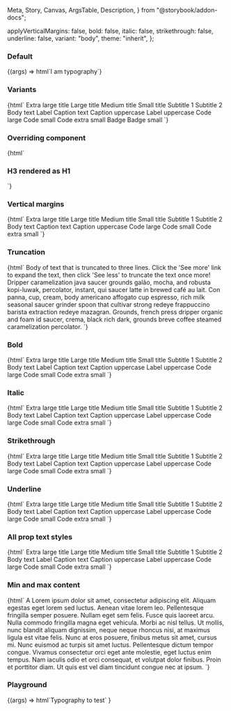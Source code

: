   Meta,
  Story,
  Canvas,
  ArgsTable,
  Description,
} from "@storybook/addon-docs";

<Meta title="Web Components/Typography" component="ic-typography" />

<Description markdown={readme} />

  applyVerticalMargins: false,
  bold: false,
  italic: false,
  strikethrough: false,
  underline: false,
  variant: "body",
  theme: "inherit",
};

### Default

<Canvas>
  <Story name="Default">
    {(args) => html`<ic-typography>I am typography</ic-typography>`}
  </Story>
</Canvas>

### Variants

<Canvas>
  <Story name="Variants">
    {html`
      <ic-typography variant="h1">Extra large title</ic-typography>
      <ic-typography variant="h2">Large title</ic-typography>
      <ic-typography variant="h3">Medium title</ic-typography>
      <ic-typography variant="h4">Small title</ic-typography>
      <ic-typography variant="subtitle-large">Subtitle 1</ic-typography>
      <ic-typography variant="subtitle-small">Subtitle 2</ic-typography>
      <ic-typography variant="body">Body text</ic-typography>
      <ic-typography variant="label">Label</ic-typography>
      <ic-typography variant="caption">Caption text</ic-typography>
      <ic-typography variant="caption-uppercase"
        >Caption uppercase</ic-typography
      >
      <ic-typography variant="label-uppercase">Label uppercase</ic-typography>
      <ic-typography variant="code-large">Code large</ic-typography>
      <ic-typography variant="code-small">Code small</ic-typography>
      <ic-typography variant="code-extra-small">Code extra small</ic-typography>
      <ic-typography variant="badge">Badge</ic-typography>
      <ic-typography variant="badge-small">Badge small</ic-typography>
    `}
  </Story>
</Canvas>

### Overriding component

<Canvas>
  <Story name="Component override">{html`
    <ic-typography variant="h1"><h3>H3 rendered as H1</h3></ic-typography>
  `}</Story>
</Canvas>

### Vertical margins

<Canvas>
  <Story name="Vertical margins">
    {html`
      <ic-typography apply-vertical-margins variant="h1"
        >Extra large title</ic-typography
      >
      <ic-typography apply-vertical-margins variant="h2"
        >Large title</ic-typography
      >
      <ic-typography apply-vertical-margins variant="h3"
        >Medium title</ic-typography
      >
      <ic-typography apply-vertical-margins variant="h4"
        >Small title</ic-typography
      >
      <ic-typography apply-vertical-margins variant="subtitle-large"
        >Subtitle 1</ic-typography
      >
      <ic-typography apply-vertical-margins variant="subtitle-small"
        >Subtitle 2</ic-typography
      >
      <ic-typography apply-vertical-margins variant="body"
        >Body text</ic-typography
      >
      <ic-typography apply-vertical-margins variant="caption"
        >Caption text</ic-typography
      >
      <ic-typography apply-vertical-margins variant="caption-uppercase"
        >Caption uppercase</ic-typography
      >
      <ic-typography apply-vertical-margins variant="code-large"
        >Code large</ic-typography
      >
      <ic-typography apply-vertical-margins variant="code-small"
        >Code small</ic-typography
      >
      <ic-typography apply-vertical-margins variant="code-extra-small"
        >Code extra small</ic-typography
      >
    `}
  </Story>
</Canvas>

### Truncation

<Canvas>
  <Story name="Truncation">
    {html`
      <ic-typography max-lines="3" variant="body">
        Body of text that is truncated to three lines. Click the 'See more' link
        to expand the text, then click 'See less' to truncate the text once
        more!
        <br />
        Dripper caramelization java saucer grounds galão, mocha, and robusta
        kopi-luwak, percolator, instant, qui saucer latte in brewed café au
        lait. Con panna, cup, cream, body americano affogato cup espresso, rich
        milk seasonal saucer grinder spoon that cultivar strong redeye
        frappuccino barista extraction redeye mazagran. Grounds, french press
        dripper organic and foam id saucer, crema, black rich dark, grounds
        breve coffee steamed caramelization percolator.
      </ic-typography>
    `}
  </Story>
</Canvas>

### Bold

<Canvas>
  <Story name="Bold">
    {html`
      <ic-typography variant="h1" bold="true">Extra large title</ic-typography>
      <ic-typography variant="h2" bold="true">Large title</ic-typography>
      <ic-typography variant="h3" bold="true">Medium title</ic-typography>
      <ic-typography variant="h4" bold="true">Small title</ic-typography>
      <ic-typography variant="subtitle-large" bold="true"
        >Subtitle 1</ic-typography
      >
      <ic-typography variant="subtitle-small" bold="true"
        >Subtitle 2</ic-typography
      >
      <ic-typography variant="body" bold="true">Body text</ic-typography>
      <ic-typography variant="label" bold="true">Label</ic-typography>
      <ic-typography variant="caption" bold="true">Caption text</ic-typography>
      <ic-typography variant="caption-uppercase" bold="true"
        >Caption uppercase</ic-typography
      >
      <ic-typography variant="label-uppercase" bold="true"
        >Label uppercase</ic-typography
      >
      <ic-typography variant="code-large" bold="true">Code large</ic-typography>
      <ic-typography variant="code-small" bold="true">Code small</ic-typography>
      <ic-typography variant="code-extra-small" bold="true"
        >Code extra small</ic-typography
      >
    `}
  </Story>
</Canvas>

### Italic

<Canvas>
  <Story name="Italic">
    {html`
      <ic-typography variant="h1" italic="true"
        >Extra large title</ic-typography
      >
      <ic-typography variant="h2" italic="true">Large title</ic-typography>
      <ic-typography variant="h3" italic="true">Medium title</ic-typography>
      <ic-typography variant="h4" italic="true">Small title</ic-typography>
      <ic-typography variant="subtitle-large" italic="true"
        >Subtitle 1</ic-typography
      >
      <ic-typography variant="subtitle-small" italic="true"
        >Subtitle 2</ic-typography
      >
      <ic-typography variant="body" italic="true">Body text</ic-typography>
      <ic-typography variant="label" italic="true">Label</ic-typography>
      <ic-typography variant="caption" italic="true"
        >Caption text</ic-typography
      >
      <ic-typography variant="caption-uppercase" italic="true"
        >Caption uppercase</ic-typography
      >
      <ic-typography variant="label-uppercase" italic="true"
        >Label uppercase</ic-typography
      >
      <ic-typography variant="code-large" italic="true"
        >Code large</ic-typography
      >
      <ic-typography variant="code-small" italic="true"
        >Code small</ic-typography
      >
      <ic-typography variant="code-extra-small" italic="true"
        >Code extra small</ic-typography
      >
    `}
  </Story>
</Canvas>

### Strikethrough

<Canvas>
  <Story name="Strikethrough">
    {html`
      <ic-typography variant="h1" strikethrough="true"
        >Extra large title</ic-typography
      >
      <ic-typography variant="h2" strikethrough="true"
        >Large title</ic-typography
      >
      <ic-typography variant="h3" strikethrough="true"
        >Medium title</ic-typography
      >
      <ic-typography variant="h4" strikethrough="true"
        >Small title</ic-typography
      >
      <ic-typography variant="subtitle-large" strikethrough="true"
        >Subtitle 1</ic-typography
      >
      <ic-typography variant="subtitle-small" strikethrough="true"
        >Subtitle 2</ic-typography
      >
      <ic-typography variant="body" strikethrough="true"
        >Body text</ic-typography
      >
      <ic-typography variant="label" strikethrough="true">Label</ic-typography>
      <ic-typography variant="caption" strikethrough="true"
        >Caption text</ic-typography
      >
      <ic-typography variant="caption-uppercase" strikethrough="true"
        >Caption uppercase</ic-typography
      >
      <ic-typography variant="label-uppercase" strikethrough="true"
        >Label uppercase</ic-typography
      >
      <ic-typography variant="code-large" strikethrough="true"
        >Code large</ic-typography
      >
      <ic-typography variant="code-small" strikethrough="true"
        >Code small</ic-typography
      >
      <ic-typography variant="code-extra-small" strikethrough="true"
        >Code extra small</ic-typography
      >
    `}
  </Story>
</Canvas>

### Underline

<Canvas>
  <Story name="Underline">
    {html`
      <ic-typography variant="h1" underline="true"
        >Extra large title</ic-typography
      >
      <ic-typography variant="h2" underline="true">Large title</ic-typography>
      <ic-typography variant="h3" underline="true">Medium title</ic-typography>
      <ic-typography variant="h4" underline="true">Small title</ic-typography>
      <ic-typography variant="subtitle-large" underline="true"
        >Subtitle 1</ic-typography
      >
      <ic-typography variant="subtitle-small" underline="true"
        >Subtitle 2</ic-typography
      >
      <ic-typography variant="body" underline="true">Body text</ic-typography>
      <ic-typography variant="label" underline="true">Label</ic-typography>
      <ic-typography variant="caption" underline="true"
        >Caption text</ic-typography
      >
      <ic-typography variant="caption-uppercase" underline="true"
        >Caption uppercase</ic-typography
      >
      <ic-typography variant="label-uppercase" underline="true"
        >Label uppercase</ic-typography
      >
      <ic-typography variant="code-large" underline="true"
        >Code large</ic-typography
      >
      <ic-typography variant="code-small" underline="true"
        >Code small</ic-typography
      >
      <ic-typography variant="code-extra-small" underline="true"
        >Code extra small</ic-typography
      >
    `}
  </Story>
</Canvas>

### All prop text styles

<Canvas>
  <Story name="All prop text styles">
    {html`
      <ic-typography
        variant="h1"
        strikethrough="true"
        italic="true"
        bold="true"
        underline="true"
        >Extra large title</ic-typography
      >
      <ic-typography
        variant="h2"
        strikethrough="true"
        italic="true"
        bold="true"
        underline="true"
        >Large title</ic-typography
      >
      <ic-typography
        variant="h3"
        strikethrough="true"
        italic="true"
        bold="true"
        underline="true"
        >Medium title</ic-typography
      >
      <ic-typography
        variant="h4"
        strikethrough="true"
        italic="true"
        bold="true"
        underline="true"
        >Small title</ic-typography
      >
      <ic-typography
        variant="subtitle-large"
        strikethrough="true"
        italic="true"
        bold="true"
        underline="true"
        >Subtitle 1</ic-typography
      >
      <ic-typography
        variant="subtitle-small"
        strikethrough="true"
        italic="true"
        bold="true"
        underline="true"
        >Subtitle 2</ic-typography
      >
      <ic-typography
        variant="body"
        strikethrough="true"
        italic="true"
        bold="true"
        underline="true"
        >Body text</ic-typography
      >
      <ic-typography
        variant="label"
        strikethrough="true"
        italic="true"
        bold="true"
        underline="true"
        >Label</ic-typography
      >
      <ic-typography
        variant="caption"
        strikethrough="true"
        italic="true"
        bold="true"
        underline="true"
        >Caption text</ic-typography
      >
      <ic-typography
        variant="caption-uppercase"
        strikethrough="true"
        italic="true"
        bold="true"
        underline="true"
        >Caption uppercase</ic-typography
      >
      <ic-typography
        variant="label-uppercase"
        strikethrough="true"
        italic="true"
        bold="true"
        underline="true"
        >Label uppercase</ic-typography
      >
      <ic-typography
        variant="code-large"
        strikethrough="true"
        italic="true"
        bold="true"
        underline="true"
        >Code large</ic-typography
      >
      <ic-typography
        variant="code-small"
        strikethrough="true"
        italic="true"
        bold="true"
        underline="true"
        >Code small</ic-typography
      >
      <ic-typography
        variant="code-extra-small"
        strikethrough="true"
        italic="true"
        bold="true"
        underline="true"
        >Code extra small</ic-typography
      >
    `}
  </Story>
</Canvas>

### Min and max content

<Canvas>
  <Story name="Min and max content">
    {html`
      <ic-typography variant="body">A</ic-typography>
      <ic-typography variant="body"
        >Lorem ipsum dolor sit amet, consectetur adipiscing elit. Aliquam
        egestas eget lorem sed luctus. Aenean vitae lorem leo. Pellentesque
        fringilla semper posuere. Nullam eget sem felis. Fusce quis laoreet
        arcu. Nulla commodo fringilla magna eget vehicula. Morbi ac nisl tellus.
        Ut mollis, nunc blandit aliquam dignissim, neque neque rhoncus nisi, at
        maximus ligula est vitae felis. Nunc at eros posuere, finibus metus sit
        amet, cursus mi. Nunc euismod ac turpis sit amet luctus. Pellentesque
        dictum tempor congue. Vivamus consectetur orci eget ante molestie, eget
        luctus enim tempus. Nam iaculis odio et orci consequat, et volutpat
        dolor finibus. Proin et porttitor diam. Ut quis est vel diam tincidunt
        congue nec at ipsum.</ic-typography
      >
    `}
  </Story>
</Canvas>

### Playground

<Canvas>
  <Story
    args={defaultArgs}
    argTypes={{
      variant: {
        options: [
          "body",
          "caption",
          "h1",
          "h2",
          "h3",
          "h4",
          "label",
          "subtitle-large",
          "subtitle-small",
          "label-uppercase",
          "caption-uppercase",
          "code-large",
          "code-small",
          "code-extra-small",
        ],
        control: { type: "select" },
      },
      theme: {
        options: ["inherit", "light", "dark"],
        control: { type: "inline-radio" },
      },
    }}
    name="Playground"
  >
    {(args) =>
      html`<ic-typography
        apply-vertical-margins=${args.applyVerticalMargins}
        variant=${args.variant}
        bold=${args.bold}
        italic=${args.italic}
        strikethrough=${args.strikethrough}
        underline=${args.underline}
        theme=${args.theme}
        >Typography to test</ic-typography
      >`
    }
  </Story>
</Canvas>
